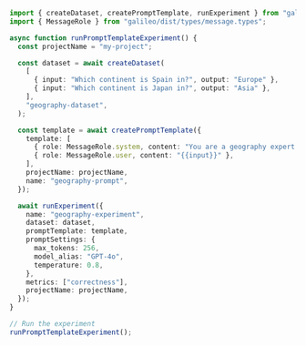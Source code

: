 ```typescript Typescript
import { createDataset, createPromptTemplate, runExperiment } from "galileo";
import { MessageRole } from "galileo/dist/types/message.types";

async function runPromptTemplateExperiment() {
  const projectName = "my-project";

  const dataset = await createDataset(
    [
      { input: "Which continent is Spain in?", output: "Europe" },
      { input: "Which continent is Japan in?", output: "Asia" },
    ],
    "geography-dataset",
  );

  const template = await createPromptTemplate({
    template: [
      { role: MessageRole.system, content: "You are a geography expert. Respond with only the continent name." },
      { role: MessageRole.user, content: "{{input}}" },
    ],
    projectName: projectName,
    name: "geography-prompt",
  });

  await runExperiment({
    name: "geography-experiment",
    dataset: dataset,
    promptTemplate: template,
    promptSettings: {
      max_tokens: 256,
      model_alias: "GPT-4o",
      temperature: 0.8,
    },
    metrics: ["correctness"],
    projectName: projectName,
  });
}

// Run the experiment
runPromptTemplateExperiment();
```
